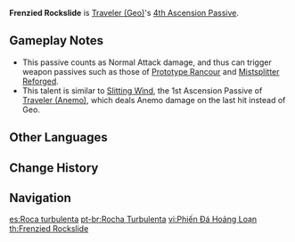 {{Talent Infobox
|character     = Traveler (Geo)
|type          = 4th Ascension Passive
|image         = Talent Frenzied Rockslide.png
|info          = The final hit of a [[Foreign Rockblade|Normal Attack]] combo triggers a collapse, dealing 60% of ATK as {{Color|[[AoE]] Geo DMG}}.
|scale_att1    = ATK
|utility1      = AoE
|utility2      = Effect Triggered by Normal Attack
}}
'''Frenzied Rockslide''' is [[Traveler (Geo)]]'s [[4th Ascension Passive]].

==Gameplay Notes==
*This passive counts as Normal Attack damage, and thus can trigger weapon passives such as those of [[Prototype Rancour]] and [[Mistsplitter Reforged]].
*This talent is similar to [[Slitting Wind]], the 1st Ascension Passive of [[Traveler (Anemo)]], which deals Anemo damage on the last hit instead of Geo.

==Other Languages==
{{Other Languages
|en      = Frenzied Rockslide
|zhs     = 狂乱的崩岩
|zhs_rm  = Kuángluàn de Bēng Yán
|zht     = 狂亂的崩岩
|zht_rm  = Kuángluàn de Bēng Yán
|zh_tl   = Frenzied Rockslide
|ja      = 狂乱の岩崩れ
|ja_rm   = Kyouran no Iwakuzure
|ja_tl   = Frenzied Rockslide
|ko      = 광란의 붕암
|ko_rm   = Gwangran-ui Bung'am
|ko_tl   = Rampaged Collapsed Rock
|es      = Roca turbulenta
|es_tl   = Turbulent Rock
|fr      = Roche turbulente
|fr_tl   = Turbulent Rock
|ru      = Безумный оползень
|ru_tl   = 
|th      = Frenzied Rockslide
|vi      = Phiến Đá Hoảng Loạn
|vi_tl   = Frantic Rock Slab
|de      = Rasanter Erdrutsch
|de_tl   = Rapid Landslide
|id      = Frenzied Rockslide
|pt      = Rocha Turbulenta
|pt_tl   = Turbulent Rock
}}

==Change History==
{{Change History|1.0}}
{{clr}}
==Navigation==
{{Talent Navbox|Traveler (Geo)}}

[[es:Roca turbulenta]]
[[pt-br:Rocha Turbulenta]]
[[vi:Phiến Đá Hoảng Loạn]]
[[th:Frenzied Rockslide]]
